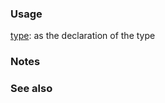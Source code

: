 {{cpp/keyword/title|{{tt|char32_t}} {{mark since c++11}}}}
{{cpp/keyword/navbar}}

===Usage===
[[cpp/language/types#char32_t|{{tt|char32_t}} type]]: as the declaration of the type

===Notes===
{{feature test macro|__cpp_unicode_characters|New character types ({{c/core|char16_t}} and {{c/core|char32_t}})|value=200704L|std=C++11}}

===See also===
{{cpp/keywords/fundamental types list}}

{{langlinks|ar|de|en|fr|it|ja|ko|pl|pt|ru|zh}}